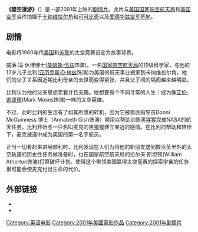 {{no footnotes|time=2014-02-24T04:18:32+00:00}}
{{noteTA
|G1=Show
|G2=Movie
|G3=Astronomy
|G4=Aero
|1=zh-hant:艾力克斯·D·林茲;zh-hans:艾力克斯·D·林茲;zh-tw:艾力克斯·迪·林茲;zh-cn:亚历克斯·D·林兹;zh-hk:亞歷士·D·連茲;
|2=zh-hant:林茲;zh-hans:林茲;zh-tw:林茲;zh-cn:林兹;zh-hk:連茲;
|3=zh-cn:国家航空航天局; zh-tw:國家航空暨太空總署; zh-hk:太空總署;
|4=zh-cn:宇航员; zh-tw:太空人;
|5=zh-cn:航天事业; zh-tw:太空事業;
}}

{{Infobox film
|name        = 猩空漫游
|original_name  = Race to Space
|image       = Race to Space.jpg
|caption     = DVD封面
|writer      = Eric Gardner<br>[[Steven_H._Wilson|Steven H. Wilson]]
|starring    = [[詹姆斯·伍兹|詹姆斯·伍兹]]<br>[[Annabeth_Gish|Annabeth Gish]]<br>[[艾力克斯·迪·林兹|亚历克斯·D·林兹]]<br>[[Wesley_Mann|Wesley Mann]]<br>[[William_Atherton|William Atherton]]
|director    =[[Sean_McNamara|Sean McNamara]]
|producer    =Sean McNamara
|distributor = [[Brookwell_McNamara_Entertainment|Brookwell McNamara Entertainment]]
|released    = {{flagicon|FRA}} 2001年10月31日<br>{{flagicon|USA}} 2002年3月15日
|runtime     = 104 分钟
|language    = 英语
|budget      =
|}}
'''《猩空漫游》'''（'''{{lang-en|Race to Space}}'''）是一部2001年上映的[[劇情片|剧情片]]。此片与[[国家航空航天局|美国国家航空航天局]]和[[美国空军|美国空军]]合作拍摄于[[卡纳维拉尔角|卡纳维拉尔角]]和[[可可比奇|可可比奇]]以及[[爱德华兹空军基地|爱德华兹空军基地]]。

==剧情==
电影将1960年代[[美国|美国]]和[[苏联|苏联]]的太空竞赛设定为故事背景。

威廉·冯·休博博士([[詹姆斯·伍兹|詹姆斯·伍兹]]饰演)，一名[[国家航空航天局|国家航空航天局]]的顶级科学家，与他的12岁儿子比利([[艾力克斯·迪·林兹|亚历克斯·D·林兹]]饰演)为美国的航天事业搬家到卡纳维拉尔角。他们的父子关系因近期比利母亲的去世而变得紧张，并且父子间的隔阂越来越明显。

比利认为他的父亲思想老套并且无趣。他想要有个不同寻常的人生：成为像[[艾伦·谢泼德|艾伦·谢泼德]](Mark Moses饰演)一样的太空英雄。

不过，此时比利的生活有了如其所愿的转机，因为它被兽医指导员Donni McGuinness 博士（Annabeth Gish饰演）聘用以帮助训练[[黑猩猩|黑猩猩]]完成NASA的航天任务。比利开始与一只名叫麦克的黑猩猩建立亲近的感情。在比利的帮助和陪伴下，麦克被选中成为美国的第一名宇航员。

正当一切看起来进展顺利时，比利发现在人们为将他的新朋友送到数百英里外的太空轨道的历史性任务做准备时，也在国家航空航天局的拉尔夫·斯坦顿(William Atherton饰演)打算破坏计划。使得这个带领美国赢得太空竞赛的探索宇宙的任务很可能会使麦克付出生命的代价。


==外部链接==
* {{Imdb title|id=0167360|title=Race to Space}}
* {{rotten-tomatoes|race_to_space|Race to Space}}

{{DEFAULTSORT:Race To Space}}
[[Category:英语电影|Category:英语电影]]
[[Category:2001年美國電影作品|Category:2001年美國電影作品]]
[[Category:2001年剧情片|Category:2001年剧情片]]